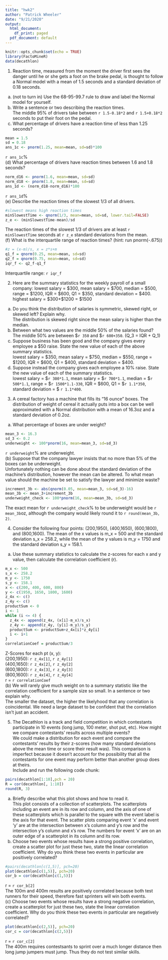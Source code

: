 ```yaml
---
title: "hwk2"
author: "Patrick Wheeler"
date: "9/21/2020"
output:
  html_document:
    df_print: paged
  pdf_document: default
---
```


```r
knitr::opts_chunk$set(echo = TRUE)
library(FactoMineR)
data(decathlon)
```

1. Reaction time, measured from the moment the
driver first sees the danger until he or she gets a foot on the brake pedal, is thought to follow a Normal
model with a mean of 1.5 seconds and a standard deviation of 0.18 seconds.  
(a) (not to turn in) Use the 68-95-99.7 rule to draw and label the Normal model for yourself.  
(b) Write a sentence or two describing the reaction times.  
The middle 95% of drivers take between `r 1.5-0.18*2` and `r 1.5+0.18*2` seconds to put their foot on the pedal.  
(c) What percentage of drivers have a reaction time of less than 1.25 seconds?
```r
mean = 1.5
sd = 0.18
ans_1c <- pnorm(1.25, mean=mean, sd=sd)*100
```
`r ans_1c`%  
(d) What percentage of drivers have reaction times between 1.6 and 1.8 seconds?
```r
norm_d16 <- pnorm(1.6, mean=mean, sd=sd)
norm_d18 <- pnorm(1.8, mean=mean, sd=sd)
ans_1d <- (norm_d18-norm_d16)*100
```
`r ans_1d`%  
(e) Describe the reaction times of the slowest 1/3 of all drivers.
```r
#slowest means high reaction times
minSlowestTime <- qnorm(1/3, mean=mean, sd=sd, lower.tail=FALSE)
z_e <- (minSlowestTime-mean)/sd
```
The reaction times of the slowest 1/3 of drivers are at least `r minSlowestTime` seconds at `r z_e` standard deviations from the mean.    
(f) What is the interquartile range of reaction times? (hint: run pnorm(-.675))
```r
#z = (x-m)/s, x = z*s+m
q1_f = qnorm(0.25, mean=mean, sd=sd)
q2_f = qnorm(0.75, mean=mean, sd=sd)
iqr_f <- q2_f-q1_f
```
Interquartile range: `r iqr_f`   

2. Here are the summary statistics for the weekly payroll of a small company: lowest salary = $300, mean
salary = $700, median = $500, range = $1200, IQR = $600, Q1 = $350, standard deviation = $400.  
highest salary = $300+$1200 = $1500
(a) Do you think the distribution of salaries is symmetric, skewed right, or skewed left? Explain why.  
The distribution is skewed right since the mean salary is higher than the median.  
(b) Between what two values are the middle 50% of the salaries found?  
The middle 50% are between $`r 350` and $`r 600+350`.
(Q_3 = IQR + Q_1)  
(c) Suppose business has been good and the company gives every employee a $50 raise. State the
new value of each of the above summary statistics.  
lowest salary = $350, mean
salary = $750, median = $550, range = $1200, IQR = $600, Q1 = $400, standard deviation = $400.
(d) Suppose instead the company gives each employee a 10% raise. State the new value of each of
the summary statistics.  
lowest salary = $`r 300*1.1`, mean
salary = $`r 700*1.1`, median = $`r 500*1.1`, range = $`r 1500*1.1-330`, IQR = $600, Q1 = $`r 1.1*350`, standard deviation = $ `r 1.1*400`.  

3. A cereal factory has a machine that fills its “16 ounce" boxes. The distribution of weight of cereal it
actually puts into a box can be well approximated with a Normal distribution with a mean of 16.3oz
and a standard deviation of 0.2oz.  
(a) What percentage of boxes are under weight?  
```r
mean_3 <- 16.3
sd_3 <- 0.2
underweight <- 100*pnorm(16, mean=mean_3, sd=sd_3)
```
`r underweight`% are underweight.  
(b) Suppose that the company lawyer insists that no more than 5% of the boxes can be underweight.  
Unfortunately nothing can be done about the standard deviation of the machine’s distribution,
however the mean can be altered. To what mean value should the machine be set to satisfy the
lawyer and minimize waste?
```r
increment_3b <- abs(qnorm(0.05, mean=mean_3, sd=sd_3)-16)
mean_3b <- mean_3+increment_3b
underweight_check <- 100*pnorm(16, mean=mean_3b, sd=sd_3)
```
The exact mean for `r underweight_check`% to be underweight would be `r mean_3b`oz, although the company would likely round it to `r round(mean_3b, 2)`.   

4. Consider the following four points: (200,1950), (400,1650), (600,1800), and (800,1600). The mean of
the x values is m_x = 500 and the standard deviation s_x = 258.2, while the mean of the y values is
 m_y = 1750 and the standard deviation s_y = 158.1.  
(a) Use these summary statistics to calculate the z-scores for each x and y value, then calculate the
correlation coefficient (r).  
```r
m_x <- 500
s_x <- 258.2
m_y <- 1750
s_y <- 158.1
x <- c(200, 400, 600, 800)
y <- c(1950, 1650, 1800, 1600)
z_4x <- c()
z_4y <- c()
productSum <- 0
i <- 1
while (i <= 4) {
  z_4x <- append(z_4x, (x[i]-m_x)/s_x)
  z_4y <- append(z_4y, (y[i]-m_y)/s_y)
  productSum <- productSum+z_4x[i]*z_4y[i]
  i <- i+1
}
correlationCoef = productSum/3
```
Z-Scores for each pt (x, y):  
(200,1950): `r z_4x[1]`, `r z_4y[1]`  
(400,1650): `r z_4x[2]`, `r z_4y[2]`  
(600,1800): `r z_4x[3]`, `r z_4y[3]`  
(800,1600): `r z_4x[4]`, `r z_4y[4]`  
r = `r correlationCoef`  
(b) We will rarely give much weight on to a summary statistic like the correlation coefficient for a
sample size so small. In a sentence or two explain why.  
The smaller the dataset, the higher the likelyhood that any correlation is coincidental. We need a large dataset to be confident that the correlation isn't just an accident.

5. The Decathlon is a track and field competition in which contestants participate in 10 events (long
jump, 100 meter, shot put, etc). How might we compare contestants’ results across multiple events?  
We could make a distribution for each event and compare the contestants’ results by their z-scores (how many standard deviations above the mean time or score their result was). This comparison is imperfect because it doesn't account for the possibility that all the contestants for one event may perform better than another group does at theirs.  
Include and run the following code chunk:
```r
pairs(decathlon[1:10],pch = 20)
R = cor(decathlon[, 1:10])
round(R, 3)
```
(a) Briefly describe what this plot shows and how to read it.  
This plot consists of a collection of scatterplots. The scatterplots including an event are in its row and column, and the axis of one of these scatterplots which is parallel to the square with the event label is the axis for that event. The scatter plots comparing event 'x' and event 'y' are at the intersection between x's column and y's row and the intersection y's column and x's row. The numbers for event 'x' are on an outer edge of a scatterplot in its column and its row.  
(b) Choose two events whose results have a strong positive correlation, create a scatter plot for just
these two, state the linear correlation coefficient. Why do you think these two events in particular
are positively correlated?  
```r
#pairs(decathlon[c(1,5)], pch=20)
plot(decathlon[c(1,5)], pch=20)
cor_b = cor(decathlon[c(1,5)])
```
r = `r cor_b[2]`   
The 100m and 400m results are positively correlated because both test runners for their speed, therefore fast sprinters will win both events.  
(c) Choose two events whose results have a strong negative correlation, create a scatterplot for just
these two, state the linear correlation coefficient. Why do you think these two events in particular
are negatively correlated?  
```r
plot(decathlon[c(2,5)], pch=20)
cor_c = cor(decathlon[c(2,5)])
```
r = `r cor_c[2]`   
The 400m requires contestsants to sprint over a much longer distance then long jump jumpers must jump. Thus they do not test similar skills.